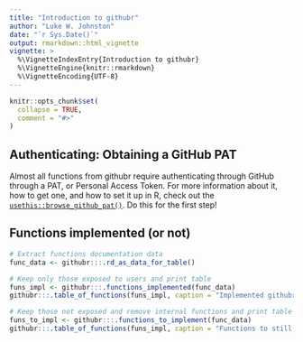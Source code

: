 ```yaml
---
title: "Introduction to githubr"
author: "Luke W. Johnston"
date: "`r Sys.Date()`"
output: rmarkdown::html_vignette
vignette: >
  %\VignetteIndexEntry{Introduction to githubr}
  %\VignetteEngine{knitr::rmarkdown}
  %\VignetteEncoding{UTF-8}
---
```


```r
knitr::opts_chunk$set(
  collapse = TRUE,
  comment = "#>"
)
```

## Authenticating: Obtaining a GitHub PAT

Almost all functions from githubr require authenticating through GitHub through
a PAT, or Personal Access Token. For more information about it, how to get one,
and how to set it up in R, check out the
[`usethis::browse_github_pat()`](https://usethis.r-lib.org/reference/browse_github_pat.html). Do this for the first step!

## Functions implemented (or not)

```r
# Extract functions documentation data
func_data <- githubr:::.rd_as_data_for_table()

# Keep only those exposed to users and print table
funs_impl <- githubr:::.functions_implemented(func_data)
githubr:::.table_of_functions(funs_impl, caption = "Implemented githubr functions.")

# Keep those not exposed and remove internal functions and print table
funs_to_impl <- githubr:::.functions_to_implement(func_data)
githubr:::.table_of_functions(funs_impl, caption = "Functions to still implement in githubr.")
```
